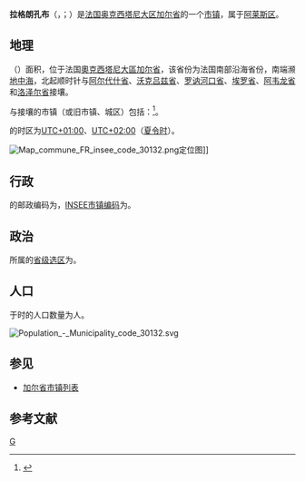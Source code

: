 {{noteTA|G1=法国地名}}
{{Infobox French commune}}
'''拉格朗孔布'''（{{lang-fr|La Grand-Combe}}，{{IPA-fr|la ɡʁɑ̃ kɔ̃b}}；{{lang-oc|La Grand Comba}}）是[[法国|法国]][[奥克西塔尼大区|奥克西塔尼大区]][[加尔省|加尔省]]的一个[[市镇_(法国)|市镇]]，属于[[阿莱斯区|阿莱斯区]]。

== 地理 ==
{{PAGENAMEBASE}}（{{wikidata|property|linked|P625}}）面积{{wikidata|properties|P2046}}，位于法国[[奧克西塔尼大區|奧克西塔尼大區]][[加尔省|加尔省]]，该省份为法国南部沿海省份，南端濒[[地中海|地中海]]，北起顺时针与[[阿尔代什省|阿尔代什省]]、[[沃克吕兹省|沃克吕兹省]]、[[罗讷河口省|罗讷河口省]]、[[埃罗省|埃罗省]]、[[阿韦龙省|阿韦龙省]]和[[洛泽尔省|洛泽尔省]]接壤。

与{{PAGENAMEBASE}}接壤的市镇（或旧市镇、城区）包括：{{Wikidata|properties|linked|P47}}<ref name="geo">{{Cite web|url=https://www.geoportail.gouv.fr/carte|title=Carte|accessdate=2020-03-22|author=Géoportail|language=fr|publisher=Géoportail|archive-date=2017-01-29|archive-url=https://web.archive.org/web/20170129154129/https://www.geoportail.gouv.fr/carte/|dead-url=no}}</ref>。

{{PAGENAMEBASE}}的时区为[[UTC+01:00|UTC+01:00]]、[[UTC+02:00|UTC+02:00]]（[[夏时制|夏令时]]）。

[[File:Map_commune_FR_insee_code_30132.png|thumb]]定位图]]{{Clear|left}}
== 行政 ==
{{PAGENAMEBASE}}的邮政编码为{{wikidata|properties|P281}}，[[法国国家统计与经济研究所|INSEE市镇编码]]为{{wikidata|properties|P374}}。

== 政治 ==
{{PAGENAMEBASE}}所属的[[縣_(法國)|省级选区]]为{{WikidataLink|{{wikidata|properties|raw|best||P7938}}}}。

== 人口 ==
{{PAGENAMEBASE}}于{{wikidata|qualifier|P1082|P585}}时的人口数量为{{wikidata|property|raw|P1082}}人。

[[File:Population_-_Municipality_code_30132.svg|thumb]]{{Clear|left}}
== 参见 ==
* [[加尔省市镇列表|加尔省市镇列表]]

== 参考文献 ==
{{reflist}}

{{加爾省市鎮}}
[[Category:加尔省市镇|G]]